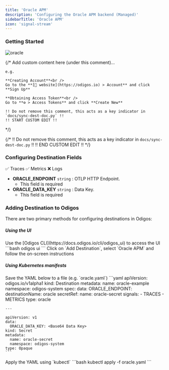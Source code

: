 ```yaml
---
title: 'Oracle APM'
description: 'Configuring the Oracle APM backend (Managed)'
sidebarTitle: 'Oracle APM'
icon: 'signal-stream'
---
```


### Getting Started

<img src="https://d15jtxgb40qetw.cloudfront.net/oracle.svg" alt="oracle" className="not-prose h-20" />

{/*
    Add custom content here (under this comment)...

    e.g.

    **Creating Account**<br />
    Go to the **[🔗 website](https://odigos.io) > Account** and click **Sign Up**

    **Obtaining Access Token**<br />
    Go to **⚙️ > Access Tokens** and click **Create New**

    !! Do not remove this comment, this acts as a key indicator in `docs/sync-dest-doc.py` !!
    !! START CUSTOM EDIT !!
*/}

{/*
    !! Do not remove this comment, this acts as a key indicator in `docs/sync-dest-doc.py` !!
    !! END CUSTOM EDIT !!
*/}

### Configuring Destination Fields

<Accordion title="Supported Signals:">
  ✅ Traces
  ✅ Metrics
  ❌ Logs
</Accordion>

- **ORACLE_ENDPOINT** `string` : OTLP HTTP Endpoint.
  - This field is required
- **ORACLE_DATA_KEY** `string` : Data Key.
  - This field is required

### Adding Destination to Odigos

There are two primary methods for configuring destinations in Odigos:

##### **Using the UI**

<Steps>
  <Step>
    Use the [Odigos CLI](https://docs.odigos.io/cli/odigos_ui) to access the UI
    ```bash
    odigos ui
    ```
  </Step>
  <Step>
    Click on `Add Destination`, select `Oracle APM` and follow the on-screen instructions
  </Step>
</Steps>

##### **Using Kubernetes manifests**

<Steps>
  <Step>
    Save the YAML below to a file (e.g. `oracle.yaml`)
    ```yaml
    apiVersion: odigos.io/v1alpha1
    kind: Destination
    metadata:
      name: oracle-example
      namespace: odigos-system
    spec:
      data:
        ORACLE_ENDPOINT: <OTLP HTTP Endpoint>
      destinationName: oracle
      secretRef:
        name: oracle-secret
      signals:
      - TRACES
      - METRICS
      type: oracle

    ---

    apiVersion: v1
    data:
      ORACLE_DATA_KEY: <Base64 Data Key>
    kind: Secret
    metadata:
      name: oracle-secret
      namespace: odigos-system
    type: Opaque
    ```
  </Step>
  <Step>
    Apply the YAML using `kubectl`
    ```bash
    kubectl apply -f oracle.yaml
    ```
  </Step>
</Steps>